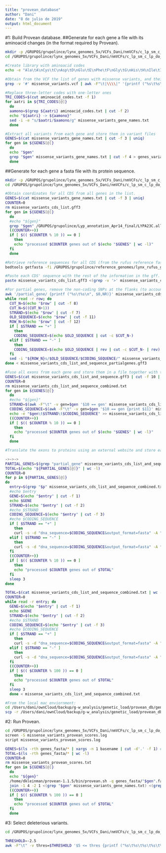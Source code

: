 ```yaml
---
title: "provean_database"
author: "Dani"
date: "8 de julio de 2019"
output: html_document
---
```


#1: Build Provean database.
##Generate for each gene a file with its aminoacid changes (in the format required by Provean).
```bash

mkdir -p /GRUPOS/grupolince/lynx_genomes_5x/VCFs_Dani/nmVCFs/c_lp_sm_c_lp_do_c_ll_ki_c_ll_no_c_ll_po_nm2nm3_origcov/annotation/provean
cd /GRUPOS/grupolince/lynx_genomes_5x/VCFs_Dani/nmVCFs/c_lp_sm_c_lp_do_c_ll_ki_c_ll_no_c_ll_po_nm2nm3_origcov/annotation/provean

#Create library with aminoacid codes
echo -e "Ala\tA\nCys\tC\nAsp\tD\nGlu\tE\nPhe\tF\nGly\tG\nHis\tH\nIle\tI\nLys\tK\nLeu\tL\nMet\tM\nAsn\tN\nPro\tP\nGln\tQ\nArg\tR\nSer\tS\nThr\tT\nVal\tV\nTrp\tW\nTyr\tY" > aminoacid_codes.txt

#Obtain from the VCF the list of genes with missense variants, and their aminoacid changes
grep -v '#' missense_variants.vcf | awk -F"\t|\\\\|" '{printf ("%s\t%s\t%s\t%s\n", $1,$2,$11,$18)}' | awk -F"\t" '{OFS = FS} { gsub(/p\./,"", $4); print }' > missense_variants_gene_names.txt

#Replace three-letter codes with one-letter ones
TRI_CODES=$(cut aminoacid_codes.txt -f 1)
for aatri in ${TRI_CODES[@]}
  do
  aamono=$(grep ${aatri} aminoacid_codes.txt | cut -f 2)
  echo "${aatri} -> ${aamono}"
  sed -i -e "s/$aatri/$aamono/g" missense_variants_gene_names.txt
  done

#Extract all variants from each gene and store them in variant files
GENES=$(cat missense_variants_gene_names.txt | cut -f 3 | uniq)
for gen in ${GENES[@]}
  do
  echo "$gen"
  grep "$gen" missense_variants_gene_names.txt | cut -f 4 > genes_variants/"$gen".var
  done

```

##Generate for each gene a fasta file with its protein sequence.
```bash

mkdir -p /GRUPOS/grupolince/lynx_genomes_5x/VCFs_Dani/nmVCFs/c_lp_sm_c_lp_do_c_ll_ki_c_ll_no_c_ll_po_nm2nm3_origcov/annotation/provean
cd /GRUPOS/grupolince/lynx_genomes_5x/VCFs_Dani/nmVCFs/c_lp_sm_c_lp_do_c_ll_ki_c_ll_no_c_ll_po_nm2nm3_origcov/annotation/provean

#Obtain coordinates for all CDS from all genes in the list.
GENES=$(cat missense_variants_gene_names.txt | cut -f 3 | uniq)
COUNTER=0
rm missense_variants_cds_list.gff3
for gen in ${GENES[@]}
  do
  #echo "${gen}"
  grep "$gen" /GRUPOS/grupolince/Lyp_annotation_Apr14_final/LYPA23C.all.fix.nr.gff3 | awk -v gene_name=$gen '$3 == "CDS" {printf ("%s\t%s\n", $0,gene_name)}' >> missense_variants_cds_list.gff3
  ((COUNTER++))
  if [ $(( $COUNTER % 10 )) == 0 ]
    then
    echo "processed $COUNTER genes out of $(echo "$GENES" | wc -l)"
  fi
  done

#Retrieve reference sequences for all CDS (from the rufus reference fasta to account for polarisation).
bedtools getfasta -fi /GRUPOS/grupolince/reference_genomes/lynx_rufus_genome/c_lr_zz_0001_recal1.fa -bed missense_variants_cds_list.gff3 -fo missense_variants_cds_sequence.fa

#Paste each CDS' sequence with the rest of the information in the gff.
paste missense_variants_cds_list.gff3 <(grep -v '>' missense_variants_cds_sequence.fa) > missense_variants_cds_list_and_sequence.gff3

#For partial genes, remove the non-coding SNPs at the flanks (to account for the reading frame). Complete genes will always start with reading frame = 0 so those are already correct, but many partial genes have different reading frames.
awk '/partial_gene/ {printf ("%s\t%s\n", $0,NR)}' missense_variants_cds_list_and_sequence.gff3 > missense_variants_cds_list_and_sequence_partialgenes.gff3
while read -r row; do
  CUT_N=$(echo "$row" | cut -f 8)
  CUT_N=$((CUT_N+1))
  STRAND=$(echo "$row" | cut -f 7)
  OLD_SEQUENCE=$(echo "$row" | cut -f 11)
  ROW_N=$(echo "$row" | cut -f 12)
  if [ $STRAND == "+" ]
    then
    CODING_SEQUENCE=$(echo $OLD_SEQUENCE | cut -c $CUT_N-)
  elif [ $STRAND == "-" ]
    then
    CODING_SEQUENCE=$(echo $OLD_SEQUENCE | rev | cut -c $CUT_N- | rev)
  fi
  sed -i "${ROW_N}s/$OLD_SEQUENCE/$CODING_SEQUENCE/" missense_variants_cds_list_and_sequence.gff3
done < missense_variants_cds_list_and_sequence_partialgenes.gff3  

#Fuse all exons from each gene and store them in a file together with the gene name and the strand information.
GENES=$(cat missense_variants_cds_list_and_sequence.gff3 | cut -f 10 | uniq)
COUNTER=0
rm missense_variants_cds_list_and_sequence_combined.txt
for gen in ${GENES[@]}
  do
  #echo "${gen}"
  STRAND=$(awk -F"\t" -v gen=$gen '$10 == gen' missense_variants_cds_list_and_sequence.gff3 | shuf -n1 | cut -f 7)
  CODING_SEQUENCE=$(awk -F"\t" -v gen=$gen '$10 == gen {print $11}' missense_variants_cds_list_and_sequence.gff3 | tr -d '\n')
  echo -e "$gen\t$STRAND\t$CODING_SEQUENCE" >> missense_variants_cds_list_and_sequence_combined.txt
  ((COUNTER++))
  if [ $(( $COUNTER % 10 )) == 0 ]
    then
    echo "processed $COUNTER genes out of $(echo "$GENES" | wc -l)"
  fi
  done

#Translate the exons to proteins using an external website and store each protein in a fasta file (if this is run from my local mac environment at home -to prevent that expasy blocks the EBD IP-, use the version of this script that is stored as: /Users/dani/ownCloud/backup/g-w_analysis/genetic_load/provean_db/translate_to_proteins.sh, where the head and sed commands have been replaced with ghead and gsed, respectively, so that mac uses the gnu versions. To this end, first download the input file with the following command: scp dkleinman@genomics-b.ebd.csic.es:/GRUPOS/grupolince/lynx_genomes_5x/VCFs_Dani/nmVCFs/c_lp_sm_c_lp_do_c_ll_ki_c_ll_no_c_ll_po_nm2nm3_origcov/annotation/provean/missense_variants_cds_list_and_sequence_combined.txt /Users/dani/ownCloud/backup/g-w_analysis/genetic_load/provean_db).

->->-> 
PARTIAL_GENES=$(grep "partial_gene" missense_variants_cds_list_and_sequence.gff3 | cut -f 10) #keep only these genes from missense_variants_cds_list_and_sequence_combined.txt and perform the expasy loop:
TOTAL=$(echo "${PARTIAL_GENES[@]}" | wc -l)
COUNTER=0
for p in ${PARTIAL_GENES[@]}
do
  entry=$(grep "$p" missense_variants_cds_list_and_sequence_combined.txt)
  #echo $entry
  GENE=$(echo "$entry" | cut -f 1)
  echo $GENE
  STRAND=$(echo "$entry" | cut -f 2)
  #echo $STRAND
  CODING_SEQUENCE=$(echo "$entry" | cut -f 3)
  #echo $CODING_SEQUENCE
  if [ $STRAND == "+" ]
    then
    curl -s -d "dna_sequence=$CODING_SEQUENCE&output_format=fasta" -A "${GENE:7}" https://web.expasy.org/cgi-bin/translate/dna2aa.cgi | awk '/:5'\''3'\'' Frame 1$/,/:5'\''3'\'' Frame 2$/' | head -n-1 | sed -r '/^\s*$/d' | sed '$ s/.$//' | sed 's/-/X/g' > genes_fasta/"$GENE".fa #sends the DNA sequence to the expasy website, then selects the lines for the proper strand (here: +) between the header for Frame 1 and the header for Frame 2, then removes the header for Frame 2, then removes any empty line that may exist, then removes the last character (the hyphen that marks the end of the protein), then replaces any other existing hyphen by an X (unknown aminoacid) so that Provean doesn't crash
  elif [ $STRAND == "-" ]
    then
    curl -s -d "dna_sequence=$CODING_SEQUENCE&output_format=fasta" -A "${GENE:7}" https://web.expasy.org/cgi-bin/translate/dna2aa.cgi | awk '/:3'\''5'\'' Frame 1$/,/:3'\''5'\'' Frame 2$/' | head -n-1 | sed -r '/^\s*$/d' | sed '$ s/.$//' | sed 's/-/X/g' > genes_fasta/"$GENE".fa #sends the DNA sequence to the expasy website, then selects the lines for the proper strand (here: -) between the header for Frame 1 and the header for Frame 2, then removes the header for Frame 2, then removes any empty line that may exist, then removes the last character (the hyphen that marks the end of the protein), then replaces any other existing hyphen by an X (unknown aminoacid) so that Provean doesn't crash
  fi
  ((COUNTER++))
  if [ $(( $COUNTER % 10 )) == 0 ]
    then
    echo "processed $COUNTER genes out of $TOTAL"
  fi
  sleep 3
done

TOTAL=$(cat missense_variants_cds_list_and_sequence_combined.txt | wc -l)
COUNTER=0
while read -r entry; do
  GENE=$(echo "$entry" | cut -f 1)
  echo $GENE
  STRAND=$(echo "$entry" | cut -f 2)
  #echo $STRAND
  CODING_SEQUENCE=$(echo "$entry" | cut -f 3)
  #echo $CODING_SEQUENCE
  if [ $STRAND == "+" ]
    then
    curl -s -d "dna_sequence=$CODING_SEQUENCE&output_format=fasta" -A "${GENE:7}" https://web.expasy.org/cgi-bin/translate/dna2aa.cgi | awk '/:5'\''3'\'' Frame 1$/,/:5'\''3'\'' Frame 2$/' | head -n-1 | sed -r '/^\s*$/d' | sed '$ s/.$//' | sed 's/-/X/g' > genes_fasta/"$GENE".fa #sends the DNA sequence to the expasy website, then selects the lines for the proper strand (here: +) between the header for Frame 1 and the header for Frame 2, then removes the header for Frame 2, then removes any empty line that may exist, then removes the last character (the hyphen that marks the end of the protein), then replaces any other existing hyphen by an X (unknown aminoacid) so that Provean doesn't crash
  elif [ $STRAND == "-" ]
    then
    curl -s -d "dna_sequence=$CODING_SEQUENCE&output_format=fasta" -A "${GENE:7}" https://web.expasy.org/cgi-bin/translate/dna2aa.cgi | awk '/:3'\''5'\'' Frame 1$/,/:3'\''5'\'' Frame 2$/' | head -n-1 | sed -r '/^\s*$/d' | sed '$ s/.$//' | sed 's/-/X/g' > genes_fasta/"$GENE".fa #sends the DNA sequence to the expasy website, then selects the lines for the proper strand (here: -) between the header for Frame 1 and the header for Frame 2, then removes the header for Frame 2, then removes any empty line that may exist, then removes the last character (the hyphen that marks the end of the protein), then replaces any other existing hyphen by an X (unknown aminoacid) so that Provean doesn't crash
  fi
  ((COUNTER++))
  if [ $(( $COUNTER % 100 )) == 0 ]
    then
    echo "processed $COUNTER genes out of $TOTAL"
  fi
  sleep 3
  done < missense_variants_cds_list_and_sequence_combined.txt

#From the local mac enviornment:
cd /Users/dani/ownCloud/backup/g-w_analysis/genetic_load/provean_db/genes_fasta
scp -r /Users/dani/ownCloud/backup/g-w_analysis/genetic_load/provean_db/genes_fasta/ dkleinman@genomics-b.ebd.csic.es:/GRUPOS/grupolince/lynx_genomes_5x/VCFs_Dani/nmVCFs/c_lp_sm_c_lp_do_c_ll_ki_c_ll_no_c_ll_po_nm2nm3_origcov/annotation/provean/

```


#2: Run Provean.
```bash

cd /GRUPOS/grupolince/lynx_genomes_5x/VCFs_Dani/nmVCFs/c_lp_sm_c_lp_do_c_ll_ki_c_ll_no_c_ll_po_nm2nm3_origcov/annotation/provean
screen -S missense_variants_provean_scores.log
script missense_variants_provean_scores.log

GENES=$(ls -rth genes_fasta/* | xargs -n 1 basename | cut -d'.' -f 1) #all fasta files should be uploaded to the server
TOTAL=$(ls -rth genes_fasta/* | wc -l)
COUNTER=0
rm missense_variants_provean_scores.txt
for gen in ${GENES[@]}
  do
  echo "${gen}"
  /home/dkleinman/provean-1.1.5/bin/provean.sh -q genes_fasta/"$gen".fa -v genes_variants/"$gen".var --num_threads 20 > provean_output/"$gen".provean
  join -1 4 -2 1 <(grep "$gen" missense_variants_gene_names.txt) <(grep -Ev '#|\[' provean_output/"$gen".provean) | awk '{printf ("%s\t%s\t%s\t%s\t%s\n", $2,$3,$4,$1,$5)}' >> missense_variants_provean_scores.txt
  ((COUNTER++))
  if [ $(( $COUNTER % 100 )) == 0 ]
    then
    echo "processed $COUNTER genes out of $TOTAL"
  fi
  done

```


#3: Select deleterious variants.
```bash

cd /GRUPOS/grupolince/lynx_genomes_5x/VCFs_Dani/nmVCFs/c_lp_sm_c_lp_do_c_ll_ki_c_ll_no_c_ll_po_nm2nm3_origcov/annotation/provean

THRESHOLD=-2.5
awk -F"\t" -v thres=$THRESHOLD '$5 <= thres {printf ("%s\t%s\t%s\t%s\t%s\t%s\n", $1,$2-1,$2,$3,$4,$5)}' missense_variants_provean_scores.txt | wc -l


```
